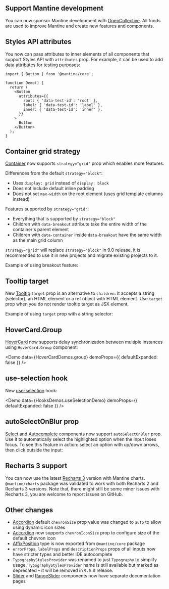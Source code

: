

## Support Mantine development

You can now sponsor Mantine development with [OpenCollective](https://opencollective.com/mantinedev).
All funds are used to improve Mantine and create new features and components.

<SponsorButton />

## Styles API attributes

You now can pass attributes to inner elements of all components that support Styles API with `attributes` prop.
For example, it can be used to add data attributes for testing purposes:

```tsx
import { Button } from '@mantine/core';

function Demo() {
  return (
    <Button
      attributes={{
        root: { 'data-test-id': 'root' },
        label: { 'data-test-id': 'label' },
        inner: { 'data-test-id': 'inner' },
      }}
    >
      Button
    </Button>
  );
}
```

## Container grid strategy

[Container](/core/container) now supports `strategy="grid"` prop which enables more
features.

Differences from the default `strategy="block"`:
- Uses `display: grid` instead of `display: block`
- Does not include default inline padding
- Does not set `max-width` on the root element (uses grid template columns instead)

Features supported by `strategy="grid"`:
- Everything that is supported by `strategy="block"`
- Children with `data-breakout` attribute take the entire width of the container's parent element
- Children with `data-container` inside `data-breakout` have the same width as the main grid column

`strategy="grid"` will replace `strategy="block"` in 9.0 release, it is
recommended to use it in new projects and migrate existing projects to it.

Example of using breakout feature:

<Demo data={ContainerDemos.breakout} />

## Tooltip target

New [Tooltip](/core/tooltip) `target` prop is an alternative to `children`. It accepts a string (selector),
an HTML element or a ref object with HTML element. Use `target` prop when you do
not render tooltip target as JSX element.

Example of using `target` prop with a string selector:

<Demo data={TooltipDemos.target} />

## HoverCard.Group

[HoverCard](/core/hover-card) now supports delay synchronization between multiple instances using `HoverCard.Group` component:

<Demo data={HoverCardDemos.group} demoProps={{ defaultExpanded: false }} />

## use-selection hook

New [use-selection](/hooks/use-selection) hook:

<Demo data={HooksDemos.useSelectionDemo} demoProps={{ defaultExpanded: false }} />

## autoSelectOnBlur prop

[Select](/core/select) and [Autocomplete](/core/autocomplete) components now support `autoSelectOnBlur` prop.
Use it to automatically select the highlighted option when the input loses focus.
To see this feature in action: select an option with up/down arrows, then click outside the input:

<Demo data={SelectDemos.autoSelectOnBlur} />

## Recharts 3 support

You can now use the latest [Recharts 3](https://recharts.org/en-US/) version with Mantine charts.
`@mantine/charts` package was validated to work with both Recharts 2 and Recharts 3 versions.
Note that, there might still be some minor issues with Recharts 3, you are welcome to report issues on GitHub.

## Other changes

- [Accordion](/core/accordion) default `chevronSize` prop value was changed to `auto` to allow using dynamic icon sizes
- [Accordion](/core/accordion) now supports `chevronIconSize` prop to configure size of the default chevron icon
- [AffixPosition](/core/affix) type is now exported from `@mantine/core` package
- `errorProps`, `labelProps` and `descriptionProps` props of all inputs now have stricter types and better IDE autocomplete
- `TypographyStylesProvider` was renamed to just `Typography` to simplify usage. `TypographyStylesProvider` name is still available but marked as deprecated – it will be removed in `9.0.0` release.
- [Slider](/core/slider) and [RangeSlider](/core/range-slider) components now have separate documentation pages
